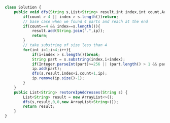 ```js
class Solution {
    public void dfs(String s,List<String> result,int index,int count,ArrayList<String> ip){
        if(count > 4 || index > s.length())return;
        // base case when we found 4 parts and reach at the end
        if(count==4 && index==s.length()){
            result.add(String.join(".",ip));
            return;
        }
        // take substring of size less than 4
        for(int i=1;i<4;i++){
            if(i+index > s.length())break;
            String part = s.substring(index,i+index);
            if(Integer.parseInt(part)>=256 || (part.length() > 1 && part.charAt(0)=='0'))continue;
            ip.add(part);
            dfs(s,result,index+i,count+1,ip);
            ip.remove(ip.size()-1);
        }
    }
    public List<String> restoreIpAddresses(String s) {
        List<String> result = new ArrayList<>(); 
        dfs(s,result,0,0,new ArrayList<String>());       
        return result;
    }
}

```